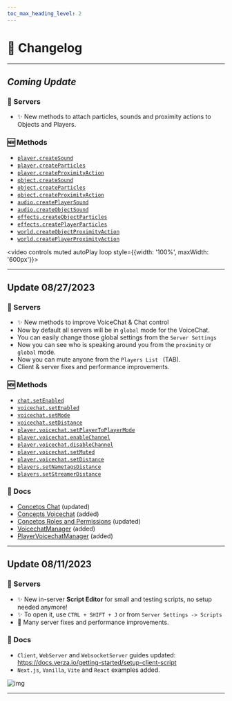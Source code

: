 ```yaml
---
toc_max_heading_level: 2
---
```


# 📝 Changelog

---

## **_Coming Update_**

### **:bricks: Servers**

- :sparkles: New methods to attach particles, sounds and proximity actions to Objects and Players.

### **:new: Methods**

- [`player.createSound` ](https://docs.verza.io/sdk/managers/player/createSound)
- [`player.createParticles`](https://docs.verza.io/sdk/managers/player/createParticles)
- [`player.createProximityAction`](https://docs.verza.io/sdk/managers/player/createProximityAction)
- [`object.createSound`](https://docs.verza.io/sdk/managers/object/createSound)
- [`object.createParticles`](https://docs.verza.io/sdk/managers/object/createParticles)
- [`object.createProximityAction`](https://docs.verza.io/sdk/managers/object/createProximityAction)
- [`audio.createPlayerSound`](https://docs.verza.io/sdk/managers/audio/createPlayerSound)
- [`audio.createObjectSound`](https://docs.verza.io/sdk/managers/audio/createObjectSound)
- [`effects.createObjectParticles`](https://docs.verza.io/sdk/managers/effects/createObjectParticles)
- [`effects.createPlayerParticles`](https://docs.verza.io/sdk/managers/effects/createPlayerParticles)
- [`world.createObjectProximityAction`](https://docs.verza.io/sdk/managers/world/createObjectProximityAction)
- [`world.createPlayerProximityAction`](https://docs.verza.io/sdk/managers/world/createPlayerProximityAction)

<video controls muted autoPlay loop style={{width: '100%', maxWidth: '600px'}}>
  <source
    src="https://i.gyazo.com/4a191e103f62038a8eaea5fccac88829.mp4"
    type="video/mp4"
  />
</video>

---

## **Update 08/27/2023**

### **:bricks: Servers**

- :sparkles: New methods to improve VoiceChat & Chat control
- Now by default all servers will be in `global` mode for the VoiceChat.
- You can easily change those global settings from the `Server Settings`
- Now you can see who is speaking around you from the `proximity` or `global` mode.
- Now you can mute anyone from the `Players List ` (TAB).
- Client & server fixes and performance improvements.

### **:new: Methods**

- [`chat.setEnabled`](https://docs.verza.io/sdk/managers/chat/setEnabled)
- [`voicechat.setEnabled`](https://docs.verza.io/sdk/managers/voicechat/setEnabled)
- [`voicechat.setMode`](https://docs.verza.io/sdk/managers/voicechat/setMode)
- [`voicechat.setDistance`](https://docs.verza.io/sdk/managers/voicechat/setDistance)
- [`player.voicechat.setPlayerToPlayerMode` ](https://docs.verza.io/sdk/managers/player/voicechat/setPlayerToPlayerMode)
- [`player.voicechat.enableChannel`](https://docs.verza.io/sdk/managers/player/voicechat/enableChannel)
- [`player.voicechat.disableChannel`](https://docs.verza.io/sdk/managers/player/voicechat/disableChannel)
- [`player.voicechat.setMuted`](https://docs.verza.io/sdk/managers/player/voicechat/setMuted)
- [`player.voicechat.setDistance`](https://docs.verza.io/sdk/managers/player/voicechat/setDistance)
- [`players.setNametagsDistance`](https://docs.verza.io/sdk/managers/players/setNametagsDistance)
- [`players.setStreamerDistance`](https://docs.verza.io/sdk/managers/players/setStreamerDistance)

### **:scroll: Docs**

- [Concetps Chat](https://docs.verza.io/concepts/chat) (updated)
- [Concepts Voicechat](https://docs.verza.io/getting-started/voicechat) (added)
- [Concetps Roles and Permissions](https://docs.verza.io/concepts/roles-and-permissions) (updated)
- [VoicechatManager](https://docs.verza.io/sdk/managers/voicechat) (added)
- [PlayerVoicechatManager](https://docs.verza.io/sdk/managers/player/voicechat) (added)

---

## **Update 08/11/2023**

### **:bricks: Servers**

- :sparkles: New in-server **Script Editor** for small and testing scripts, no setup needed anymore!
- :sparkles: To open it, use `CTRL + SHIFT + J` or from `Server Settings -> Scripts`
- :nail_care: Many server fixes and performance improvements.

### **:scroll: Docs**

- `Client`, `WebServer` and `WebsocketServer` guides updated: https://docs.verza.io/getting-started/setup-client-script
- `Next.js`, `Vanilla`, `Vite` and `React` examples added.

![img](https://i.gyazo.com/71255332faf3bd683d2922dfda618337.png)

---
